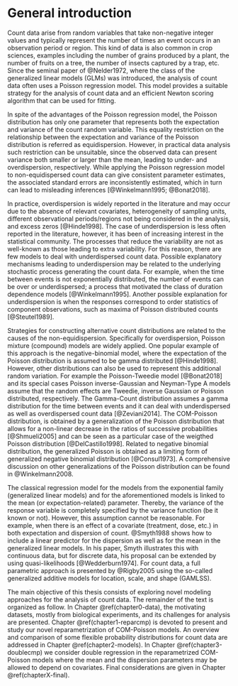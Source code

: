 # General introduction # {#chapter0-intro}

Count data arise from random variables that take non-negative integer
values and typically represent the number of times an event occurs in an
observation period or region. This kind of data is also common in crop
sciences, examples including the number of grains produced by a plant,
the number of fruits on a tree, the number of insects captured by a
trap, etc.  Since the seminal paper of @Nelder1972, where the class of
the generalized linear models (GLMs) was introduced, the analysis of
count data often uses a Poisson regression model. This model provides a
suitable strategy for the analysis of count data and an efficient Newton
scoring algorithm that can be used for fitting.

In spite of the advantages of the Poisson regression model, the Poisson
distribution has only one parameter that represents both the expectation
and variance of the count random variable.  This equality restriction on
the relationship between the expectation and variance of the Poisson
distribution is referred as equidispersion.  However, in practical data
analysis such restriction can be unsuitable, since the observed data can
present variance both smaller or larger than the mean, leading to under-
and overdispersion, respectively.  While applying the Poisson regression
model to non-equidispersed count data can give consistent parameter
estimates, the associated standard errors are inconsistently estimated,
which in turn can lead to misleading inferences
[@Winkelmann1995; @Bonat2018].

In practice, overdispersion is widely reported in the literature and may
occur due to the absence of relevant covariates, heterogeneity of
sampling units, different observational periods/regions not being
considered in the analysis, and excess zeros [@Hinde1998].  The case of
underdispersion is less often reported in the literature, however, it
has been of increasing interest in the statistical community. The
processes that reduce the variability are not as well-known as those
leading to extra variability.  For this reason, there are few models to
deal with underdispersed count data. Possible explanatory mechanisms
leading to underdispersion may be related to the underlying stochastic
process generating the count data.  For example, when the time between
events is not exponentially distributed, the number of events can be
over or underdispersed; a process that motivated the class of duration
dependence models [@Winkelmann1995].  Another possible explanation
for underdispersion is when the responses correspond to order statistics
of component observations, such as maxima of Poisson distributed
counts [@Steutel1989].

Strategies for constructing alternative count distributions are related
to the causes of the non-equidispersion. Specifically for
overdispersion, Poisson mixture (compound) models are widely applied.
One popular example of this approach is the negative-binomial model,
where the expectation of the Poisson distribution is assumed to be gamma
distributed [@Hinde1998].  However, other distributions can also be used
to represent this additional random variation.  For example the
Poisson-Tweedie model [@Bonat2018] and its special cases Poisson
inverse-Gaussian and Neyman-Type A models assume that the random effects
are Tweedie, inverse Gaussian or Poisson distributed, respectively.  The
Gamma-Count distribution assumes a gamma distribution for the time
between events and it can deal with underdispersed as well as
overdispersed count data [@Zeviani2014]. The COM-Poisson distribution,
is obtained by a generalization of the Poisson distribution that allows
for a non-linear decrease in the ratios of successive probabilities
[@Shmueli2005] and can be seen as a particular case of the weigthed
Poisson distribution [@DelCastillo1998]. Related to negative binomial
distribution, the generalized Poisson is obtained as a limiting form of
generalized negative binomial distribution [@Consul1973]. A
comprehensive discussion on other generalizations of the Poisson
distribution can be found in @Winkelmann2008.

The classical regression model for the models from the exponential
family (generalized linear models) and for the aforementioned models is
linked to the mean (or expectation-related) parameter. Thereby, the
variance of the response variable is completely specified by the
variance function (be it known or not). However, this assumption cannot
be reasonable. For example, when there is an effect of a covariate
(treatment, dose, etc.) in both expectation and dispersion of
count. @Smyth1988 shows how to include a linear predictor for the
dispersion as well as for the mean in the generalized linear models. In
his paper, Smyth illustrates this with continuous data, but for discrete
data, his proposal can be extended by using quasi-likelihoods
[@Wedderburn1974]. For count data, a full parametric approach is
presented by @Rigby2005 using the so-called generalized additive models
for location, scale, and shape (GAMLSS).

The main objective of this thesis consists of exploring novel modeling
approaches for the analysis of count data. The remainder of the text is
organized as follow. In Chapter \@ref(chapter0-data), the motivating
datasets, mostly from biological experiments, and its challenges for
analysis are presented. Chapter \@ref(chapter1-reparcmp) is devoted to
present and study our novel reparametrization of COM-Poisson models. An
overview and comparison of some flexible probability distributions for
count data are addressed in Chapter \@ref(chapter2-models).  In Chapter
\@ref(chapter3-doublecmp) we consider double regression in the
reparametrized COM-Poisson models where the mean and the dispersion
parameters may be allowed to depend on covariates. Final considerations
are given in Chapter \@ref(chapterX-final).

\printbibliography[segment=\therefsegment,heading=subbibliography,title={\numberline{}References}]
